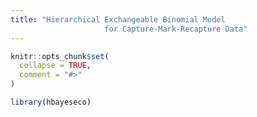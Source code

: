 ```yaml
---
title: "Hierarchical Exchangeable Binomial Model
                     for Capture-Mark-Recapture Data"
---
```


```r
knitr::opts_chunk$set(
  collapse = TRUE,
  comment = "#>"
)
```

```r
library(hbayeseco)
```
